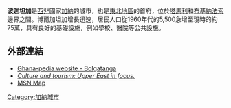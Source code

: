 {{Infobox settlement
<!--See the Table at Infobox Settlement for all fields and descriptions of usage-->
<!-- Basic info  ---------------->
|official_name          = 波迦坦加
|other_name             =
|native_name            =  <!-- for cities whose native name is not in English -->
|nickname               = 
|settlement_type        = <!--For Town or Village (Leave blank for the default City)-->
|motto                  =
<!-- images and maps  ----------->
|image_skyline          = 
|imagesize              = 300px
|image_caption          = 
|image_flag             = 
|flag_size              =
|image_seal             = 
|seal_size              =
|image_shield           = 
|shield_size            =
|image_blank_emblem     =
|blank_emblem_type      =
|blank_emblem_size      =
|image_map              = 
|mapsize                = 
|map_caption            = 
|image_map1             = 
|mapsize1               = 
|map_caption1           = 
|image_dot_map          =
|dot_mapsize            =
|dot_map_caption        =
|dot_x =  |dot_y =
|pushpin_map            = Ghana<!-- the name of a location map as per http://en.wikipedia.org/wiki/Template:Location_map -->
|pushpin_label_position =bottom
|pushpin_map_caption    =
<!-- Location ------------------>
|coordinates_region     = GH
|subdivision_type       = 國家
|subdivision_name       = {{flag|Ghana}}
|subdivision_type1      = 區
|subdivision_name1      = [[東北地區_(加納)|東北地區]]
|subdivision_type2      = 
|subdivision_name2      = 
|subdivision_name3      = 
|subdivision_type4      = 
|subdivision_name4      =
<!-- Politics ----------------->
|government_footnotes   =
|government_type        =
|leader_title           =
|leader_name            =
|leader_title1          =  <!-- for places with, say, both a mayor and a city manager -->
|leader_name1           =
|leader_title2          =
|leader_name2           =
|leader_title3          =
|leader_name3           =
|leader_title4          =
|leader_name4           =
|established_title      =  <!-- Settled -->
|established_date       = 
|established_title2     =  <!-- Incorporated (town) -->
|established_date2      = 
|established_title3     =  <!-- Incorporated (city) -->
|established_date3      =
<!-- Area    --------------------->
|area_magnitude         = 
|unit_pref                =Imperial <!--Enter: Imperial, if Imperial (metric) is desired-->
|area_footnotes           =
|area_total_km2           = <!-- ALL fields dealing with a measurements are subject to automatic unit conversion-->
|area_land_km2            = <!--See table @ Template:Infobox Settlement for details on automatic unit conversion-->
|area_water_km2           =
|area_total_sq_mi         =
|area_land_sq_mi          =
|area_water_sq_mi         =
|area_water_percent       =
|area_urban_km2           =
|area_urban_sq_mi         =
|area_metro_km2           =
|area_metro_sq_mi         =
|area_blank1_title        =
|area_blank1_km2          =
|area_blank1_sq_mi        =
<!-- Population   ----------------------->
|population_as_of               =2005
|population_footnotes           =
|population_note                =
|population_total               =
|population_density_km2         =
|population_density_sq_mi       =
|population_metro               =
|population_density_metro_km2   =
|population_density_metro_sq_mi =
|population_urban               =
|population_density_urban_km2   =
|population_density_urban_sq_mi =
|population_blank1_title        =Ethnicities
|population_blank1              =
|population_blank2_title        =Religions
|population_blank2              =
|population_density_blank1_km2 =   
|population_density_blank1_sq_mi =
<!-- General information  --------------->
|timezone               = 
|utc_offset             = 
|timezone_DST           = 
|utc_offset_DST         = 
|latd =10 |latm =47 |lats =00 |latNS =N
|longd=00 |longm=51 |longs=00 |longEW=W
|elevation_footnotes    =  <ref>http://www.daftlogic.com/</ref> <!--for references: use <ref> </ref> tags-->
|elevation_m            = 
|elevation_ft           =
<!-- Area/postal codes & others -------->
|postal_code_type       =  <!-- enter ZIP code, Postcode, Post code, Postal code... -->
|postal_code            =
|area_code              =
|blank_name             =
|blank_info             =
|blank1_name            =
|blank1_info            =
|website                = 
|footnotes              = 
}} 

'''波迦坦加'''是[[西非|西非]]國家[[加納|加納]]的城市，也是[[東北地區_(加納)|東北地區]]的首府，位於[[塔馬利|塔馬利]]和[[布基納法索|布基納法索]]邊界之間。博爾加坦加增長迅速，居民人口從1960年代的5,500急增至現時的約75萬，具有良好的基礎設施，例如學校、醫院等公共設施。

==外部連結==
* [https://web.archive.org/web/20110726102807/http://www.ghana-pedia.org/org/index.php?option=com_directory&listing=Bolgatanga&page=viewListing&lid=67&Itemid=36 Ghana-pedia website - Bolgatanga]
* [https://archive.is/20130102185016/http://www.ghanaweb.com/public_agenda/article.php?ID=3499 ''Culture and tourism: Upper East in focus.'']
* [http://maps.msn.com/%28w3ieypbxng22m2455widj545%29/map.aspx?lats1=10.783333&lons1=-0.85&alts1=14&regn1=2 MSN Map]{{Dead link|date=2019年11月 |bot=InternetArchiveBot |fix-attempted=yes }}

{{coord|10|47|N| 00|51|W|region:GH_type:city|display=title}}

{{Authority control}}
[[Category:加納城市|Category:加納城市]]